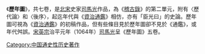 《'''歷年圖'''》，共七卷，是[[北宋|北宋]]史家[[司馬光|司馬光]]作品，為《[[稽古錄|稽古錄]]》的第二單元，附有〈歷代論〉和〈後序〉，起迄年代與《[[資治通鑑|資治通鑑]]》相仿，亦有「臣光曰」的史論。歷年圖可視為《[[資治通鑑|資治通鑑]]》的初稿作品，但有些條目見於歷年圖卻不見於《通鑑》，或年代舛誤。[[宋英宗|宋英宗]]治平元年（1064年）[[司馬光|司馬光]]呈《歷年圖》五卷。

{{Historical-book-stub}}
[[Category:中国通史性历史著作|Category:中国通史性历史著作]]